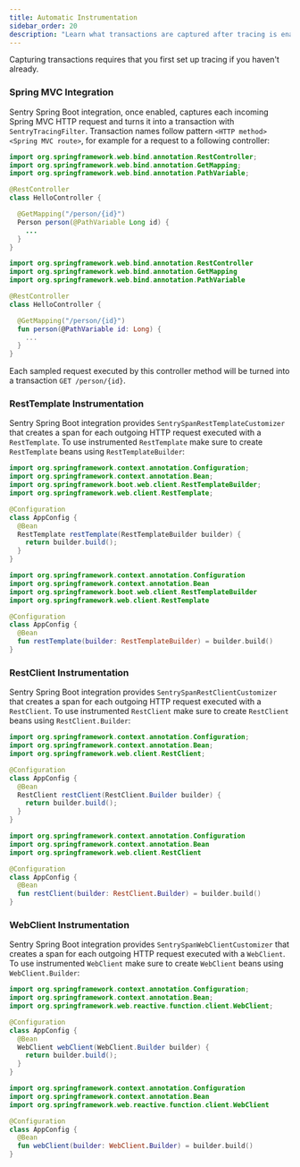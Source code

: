 ```yaml
---
title: Automatic Instrumentation
sidebar_order: 20
description: "Learn what transactions are captured after tracing is enabled."
---
```


<Alert>

Capturing transactions requires that you first <PlatformLink to="/tracing/">set up tracing</PlatformLink> if you haven't already.

</Alert>

### Spring MVC Integration

Sentry Spring Boot integration, once enabled, captures each incoming Spring MVC HTTP request and turns it into a transaction with `SentryTracingFilter`. Transaction names follow pattern `<HTTP method> <Spring MVC route>`, for example for a request to a following controller:

```java {tabTitle:Java}
import org.springframework.web.bind.annotation.RestController;
import org.springframework.web.bind.annotation.GetMapping;
import org.springframework.web.bind.annotation.PathVariable;

@RestController
class HelloController {

  @GetMapping("/person/{id}")
  Person person(@PathVariable Long id) {
    ...
  }
}
```

```kotlin {tabTitle:Kotlin}
import org.springframework.web.bind.annotation.RestController
import org.springframework.web.bind.annotation.GetMapping
import org.springframework.web.bind.annotation.PathVariable

@RestController
class HelloController {

  @GetMapping("/person/{id}")
  fun person(@PathVariable id: Long) {
    ...
  }
}
```

Each sampled request executed by this controller method will be turned into a transaction `GET /person/{id}`.

### RestTemplate Instrumentation

Sentry Spring Boot integration provides `SentrySpanRestTemplateCustomizer` that creates a span for each outgoing HTTP request executed with a `RestTemplate`. To use instrumented `RestTemplate` make sure to create `RestTemplate` beans using `RestTemplateBuilder`:

```java {tabTitle:Java}
import org.springframework.context.annotation.Configuration;
import org.springframework.context.annotation.Bean;
import org.springframework.boot.web.client.RestTemplateBuilder;
import org.springframework.web.client.RestTemplate;

@Configuration
class AppConfig {
  @Bean
  RestTemplate restTemplate(RestTemplateBuilder builder) {
    return builder.build();
  }
}
```

```kotlin {tabTitle:Kotlin}
import org.springframework.context.annotation.Configuration
import org.springframework.context.annotation.Bean
import org.springframework.boot.web.client.RestTemplateBuilder
import org.springframework.web.client.RestTemplate

@Configuration
class AppConfig {
  @Bean
  fun restTemplate(builder: RestTemplateBuilder) = builder.build()
}
```

### RestClient Instrumentation

Sentry Spring Boot integration provides `SentrySpanRestClientCustomizer` that creates a span for each outgoing HTTP request executed with a `RestClient`. To use instrumented `RestClient` make sure to create `RestClient` beans using `RestClient.Builder`:

```java {tabTitle:Java}
import org.springframework.context.annotation.Configuration;
import org.springframework.context.annotation.Bean;
import org.springframework.web.client.RestClient;

@Configuration
class AppConfig {
  @Bean
  RestClient restClient(RestClient.Builder builder) {
    return builder.build();
  }
}
```

```kotlin {tabTitle:Kotlin}
import org.springframework.context.annotation.Configuration
import org.springframework.context.annotation.Bean
import org.springframework.web.client.RestClient

@Configuration
class AppConfig {
  @Bean
  fun restClient(builder: RestClient.Builder) = builder.build()
}
```

### WebClient Instrumentation

Sentry Spring Boot integration provides `SentrySpanWebClientCustomizer` that creates a span for each outgoing HTTP request executed with a `WebClient`. To use instrumented `WebClient` make sure to create `WebClient` beans using `WebClient.Builder`:

```java {tabTitle:Java}
import org.springframework.context.annotation.Configuration;
import org.springframework.context.annotation.Bean;
import org.springframework.web.reactive.function.client.WebClient;

@Configuration
class AppConfig {
  @Bean
  WebClient webClient(WebClient.Builder builder) {
    return builder.build();
  }
}
```

```kotlin {tabTitle:Kotlin}
import org.springframework.context.annotation.Configuration
import org.springframework.context.annotation.Bean
import org.springframework.web.reactive.function.client.WebClient

@Configuration
class AppConfig {
  @Bean
  fun webClient(builder: WebClient.Builder) = builder.build()
}
```
